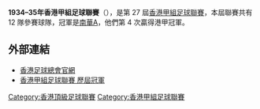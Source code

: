 '''1934–35年香港甲組足球聯賽'''（{{lang-en|Hong Kong First Division Football League}}），是第 27 屆[[香港甲組足球聯賽|香港甲組足球聯賽]]，本屆聯賽共有 12 隊參賽球隊，冠軍是[[南華足球隊|南華A]]，他們第 4 次贏得港甲冠軍。

== 外部連結 ==
*[https://www.hkfa.com/ 香港足球總會官網]{{Wayback|url=https://www.hkfa.com/ |date=20190103174738 }}
*[http://www.rsssf.com/tablesh/hkchamp.html 香港甲組足球聯賽 歷屆冠軍]{{Wayback|url=http://www.rsssf.com/tablesh/hkchamp.html |date=20120205190654 }}

{{港甲賽季}}

[[Category:香港頂級足球聯賽|Category:香港頂級足球聯賽]]
[[Category:香港甲組足球聯賽|Category:香港甲組足球聯賽]]


{{soccer-stub}}